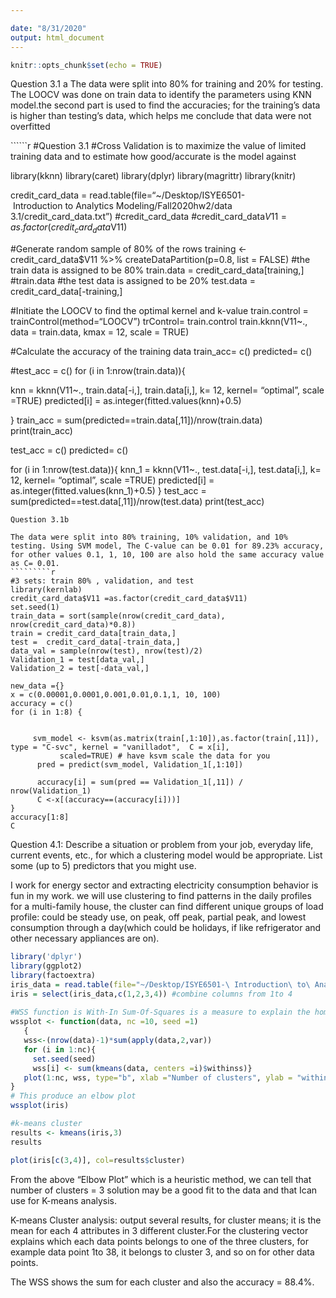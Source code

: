 ```yaml
---

date: "8/31/2020"
output: html_document
---
```


```r
knitr::opts_chunk$set(echo = TRUE)
```

Question 3.1 a
The data were split into 80% for training and 20% for testing. The LOOCV  was done on train data to identify the parameters using KNN model.the second part is  used to find the accuracies; for the training's data is higher than testing's data, which helps me conclude that data were not overfitted

``````r
#Question 3.1
 #Cross Validation is to maximize the value of limited training data and to estimate how good/accurate is the model against 

library(kknn)
library(caret)
library(dplyr)
library(magrittr)
library(knitr)

credit_card_data = read.table(file="~/Desktop/ISYE6501-\ Introduction\ to\ Analytics\ Modeling/Fall2020hw2/data 3.1/credit_card_data.txt")
#credit_card_data 
#credit_card_data$V11 =as.factor(credit_card_data$V11)

#Generate random sample of 80% of the rows 
training <- credit_card_data$V11 %>%
  createDataPartition(p=0.8, list = FALSE)
#the train data is assigned to be 80%
train.data = credit_card_data[training,]
#train.data
#the test data is assigned to be 20%
test.data = credit_card_data[-training,]

#Initiate the LOOCV to find the optimal kernel and k-value
train.control = trainControl(method="LOOCV")
trControl= train.control
train.kknn(V11~., data = train.data, kmax = 12,  scale = TRUE)

#Calculate the accuracy of the training data 
train_acc= c()
predicted= c()

#test_acc = c()
for (i in 1:nrow(train.data)){
   
  knn = kknn(V11~., train.data[-i,], train.data[i,], k= 12, kernel= "optimal", scale =TRUE)
  predicted[i] = as.integer(fitted.values(knn)+0.5)
  
}
 train_acc = sum(predicted==train.data[,11])/nrow(train.data)
 print(train_acc)

test_acc = c()
predicted= c()
 
for (i in 1:nrow(test.data)){ 
    knn_1 =  kknn(V11~., test.data[-i,], test.data[i,], k= 12, kernel= "optimal", scale =TRUE)
    predicted[i] = as.integer(fitted.values(knn_1)+0.5)
 }
test_acc = sum(predicted==test.data[,11])/nrow(test.data)
print(test_acc)

```
Question 3.1b 

The data were split into 80% training, 10% validation, and 10% testing. Using SVM model, The C-value can be 0.01 for 89.23% accuracy, for other values 0.1, 1, 10, 100 are also hold the same accuracy value as C= 0.01. 
`````````r
#3 sets: train 80% , validation, and test
library(kernlab)
credit_card_data$V11 =as.factor(credit_card_data$V11)
set.seed(1)
train_data = sort(sample(nrow(credit_card_data), nrow(credit_card_data)*0.8))
train = credit_card_data[train_data,]
test =  credit_card_data[-train_data,]
data_val = sample(nrow(test), nrow(test)/2)
Validation_1 = test[data_val,]
Validation_2 = test[-data_val,]

new_data ={}
x = c(0.00001,0.0001,0.001,0.01,0.1,1, 10, 100)
accuracy = c()
for (i in 1:8) {


     svm_model <- ksvm(as.matrix(train[,1:10]),as.factor(train[,11]), type = "C-svc", kernel = "vanilladot",  C = x[i],
		   scaled=TRUE) # have ksvm scale the data for you
      pred = predict(svm_model, Validation_1[,1:10])

      accuracy[i] = sum(pred == Validation_1[,11]) / nrow(Validation_1)
      C <-x[(accuracy==(accuracy[i]))]
}
accuracy[1:8]
C
```






Question 4.1:
Describe a situation or problem from your job, everyday life, current events, etc., for which a clustering model would be appropriate. List some (up to 5) predictors that you might use.


I work for energy sector and extracting electricity consumption behavior is fun in my work. we will use clustering to find patterns in the daily profiles for a multi-family house, the cluster can find different unique groups of load profile: could be steady use, on peak, off peak, partial peak, and lowest consumption through a day(which could be holidays, if like refrigerator and other necessary appliances are on).



``` r

library('dplyr')
library(ggplot2)
library(factoextra)
iris_data = read.table(file="~/Desktop/ISYE6501-\ Introduction\ to\ Analytics\ Modeling/Fall2020hw2/data 3.1/iris.txt")
iris = select(iris_data,c(1,2,3,4)) #combine columns from 1to 4
 
#WSS function is With-In Sum-Of-Squares is a measure to explain the homogenity within a cluster. wssplot is a function to plot WSS against the number of clusters 
wssplot <- function(data, nc =10, seed =1)
   {
   wss<-(nrow(data)-1)*sum(apply(data,2,var))
   for (i in 1:nc){
     set.seed(seed)
     wss[i] <- sum(kmeans(data, centers =i)$withinss)}
   plot(1:nc, wss, type="b", xlab ="Number of clusters", ylab = "within groups sum of squares")
}
# This produce an elbow plot 
wssplot(iris)

#k-means cluster
results <- kmeans(iris,3)
results

plot(iris[c(3,4)], col=results$cluster)
```
From the above "Elbow Plot" which is a heuristic method, we can tell that number of clusters = 3 solution may be a good fit to the data and that Ican use for K-means analysis. 

K-means Cluster analysis: output several results, for cluster means; it is the mean for each 4 attributes in 3 different cluster.For the clustering vector explains which each data points belongs to one of the three clusters, for example data point 1to 38, it belongs to cluster 3, and so on for other data points.  

The WSS shows the sum for each cluster and also the accuracy = 88.4%. 

